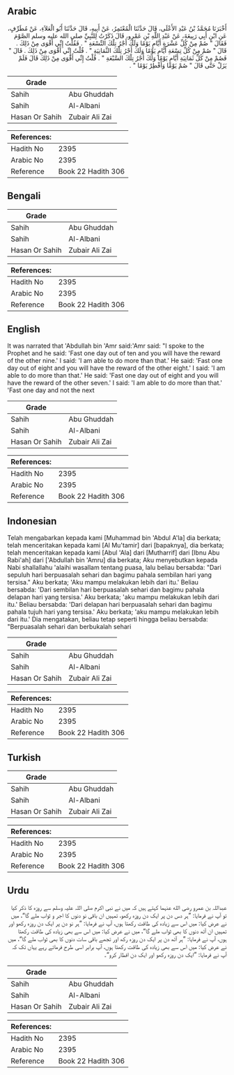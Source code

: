 ## Arabic


<div dir="rtl" lang="ar" style={{fontSize:'larger',backgroundColor:'#f8f9fa',padding:20}}>
أَخْبَرَنَا مُحَمَّدُ بْنُ عَبْدِ الأَعْلَى، قَالَ حَدَّثَنَا الْمُعْتَمِرُ، عَنْ أَبِيهِ، قَالَ حَدَّثَنَا أَبُو الْعَلاَءِ، عَنْ مُطَرِّفٍ، عَنِ ابْنِ أَبِي رَبِيعَةَ، عَنْ عَبْدِ اللَّهِ بْنِ عَمْرٍو، قَالَ ذَكَرْتُ لِلنَّبِيِّ صلى الله عليه وسلم الصَّوْمَ فَقَالَ ‏"‏ صُمْ مِنْ كُلِّ عَشْرَةِ أَيَّامٍ يَوْمًا وَلَكَ أَجْرُ تِلْكَ التِّسْعَةِ ‏"‏ ‏.‏ فَقُلْتُ إِنِّي أَقْوَى مِنْ ذَلِكَ ‏.‏ قَالَ ‏"‏ صُمْ مِنْ كُلِّ تِسْعَةِ أَيَّامٍ يَوْمًا وَلَكَ أَجْرُ تِلْكَ الثَّمَانِيَةِ ‏"‏ ‏.‏ قُلْتُ إِنِّي أَقْوَى مِنْ ذَلِكَ ‏.‏ قَالَ ‏"‏ فَصُمْ مِنْ كُلِّ ثَمَانِيَةِ أَيَّامٍ يَوْمًا وَلَكَ أَجْرُ تِلْكَ السَّبْعَةِ ‏"‏ ‏.‏ قُلْتُ إِنِّي أَقْوَى مِنْ ذَلِكَ قَالَ فَلَمْ يَزَلْ حَتَّى قَالَ ‏"‏ صُمْ يَوْمًا وَأَفْطِرْ يَوْمًا ‏"‏ ‏.‏
</div>
<div style={{backgroundColor:'#f8f9fa',padding:20, marginBottom: 10}}><table> <thead> <tr> <th>Grade</th> <th></th> </tr> </thead> <tbody> <tr><td>Sahih</td><td>Abu Ghuddah</td></tr><tr><td>Sahih</td><td>Al-Albani</td></tr><tr><td>Hasan Or Sahih</td><td>Zubair Ali Zai</td></tr></tbody></table><table> <thead> <tr> <th>References:</th> <th></th> </tr> </thead> <tbody><tr><td>Hadith No</td><td>2395</td></tr><tr><td>Arabic No</td><td>2395</td></tr><tr><td>Reference</td><td>Book 22 Hadith 306</td></tr></tbody></table></div>

## Bengali


<div dir="ltr" lang="bn" style={{fontSize:'larger',backgroundColor:'#f8f9fa',padding:20}}>

</div>
<div style={{backgroundColor:'#f8f9fa',padding:20, marginBottom: 10}}><table> <thead> <tr> <th>Grade</th> <th></th> </tr> </thead> <tbody> <tr><td>Sahih</td><td>Abu Ghuddah</td></tr><tr><td>Sahih</td><td>Al-Albani</td></tr><tr><td>Hasan Or Sahih</td><td>Zubair Ali Zai</td></tr></tbody></table><table> <thead> <tr> <th>References:</th> <th></th> </tr> </thead> <tbody><tr><td>Hadith No</td><td>2395</td></tr><tr><td>Arabic No</td><td>2395</td></tr><tr><td>Reference</td><td>Book 22 Hadith 306</td></tr></tbody></table></div>

## English


<div dir="ltr" lang="en" style={{fontSize:'larger',backgroundColor:'#f8f9fa',padding:20}}>
It was narrated that 'Abdullah bin 'Amr said:'Amr said: "I spoke to the Prophet and he said: 'Fast one day out of ten and you will have the reward of the other nine.' I said: 'I am able to do more than that.' He said: 'Fast one day out of eight and you will have the reward of the other eight.' I said: 'I am able to do more than that.' He said: 'Fast one day out of eight and you will have the reward of the other seven.' I said: 'I am able to do more than that.' 'Fast one day and not the next
</div>
<div style={{backgroundColor:'#f8f9fa',padding:20, marginBottom: 10}}><table> <thead> <tr> <th>Grade</th> <th></th> </tr> </thead> <tbody> <tr><td>Sahih</td><td>Abu Ghuddah</td></tr><tr><td>Sahih</td><td>Al-Albani</td></tr><tr><td>Hasan Or Sahih</td><td>Zubair Ali Zai</td></tr></tbody></table><table> <thead> <tr> <th>References:</th> <th></th> </tr> </thead> <tbody><tr><td>Hadith No</td><td>2395</td></tr><tr><td>Arabic No</td><td>2395</td></tr><tr><td>Reference</td><td>Book 22 Hadith 306</td></tr></tbody></table></div>

## Indonesian


<div dir="ltr" lang="id" style={{fontSize:'larger',backgroundColor:'#f8f9fa',padding:20}}>
Telah mengabarkan kepada kami [Muhammad bin 'Abdul A'la] dia berkata; telah menceritakan kepada kami [Al Mu'tamir] dari [bapaknya], dia berkata; telah menceritakan kepada kami [Abul 'Ala] dari [Mutharrif] dari [Ibnu Abu Rabi'ah] dari ['Abdullah bin 'Amru] dia berkata; Aku menyebutkan kepada Nabi shallallahu 'alaihi wasallam tentang puasa, lalu beliau bersabda: "Dari sepuluh hari berpuasalah sehari dan bagimu pahala sembilan hari yang tersisa." Aku berkata; 'Aku mampu melakukan lebih dari itu.' Beliau bersabda: 'Dari sembilan hari berpuasalah sehari dan bagimu pahala delapan hari yang tersisa.' Aku berkata; 'aku mampu melakukan lebih dari itu.' Beliau bersabda: 'Dari delapan hari berpuasalah sehari dan bagimu pahala tujuh hari yang tersisa.' Aku berkata; 'aku mampu melakukan lebih dari itu.' Dia mengatakan, beliau tetap seperti hingga beliau bersabda: "Berpuasalah sehari dan berbukalah sehari
</div>
<div style={{backgroundColor:'#f8f9fa',padding:20, marginBottom: 10}}><table> <thead> <tr> <th>Grade</th> <th></th> </tr> </thead> <tbody> <tr><td>Sahih</td><td>Abu Ghuddah</td></tr><tr><td>Sahih</td><td>Al-Albani</td></tr><tr><td>Hasan Or Sahih</td><td>Zubair Ali Zai</td></tr></tbody></table><table> <thead> <tr> <th>References:</th> <th></th> </tr> </thead> <tbody><tr><td>Hadith No</td><td>2395</td></tr><tr><td>Arabic No</td><td>2395</td></tr><tr><td>Reference</td><td>Book 22 Hadith 306</td></tr></tbody></table></div>

## Turkish


<div dir="ltr" lang="tr" style={{fontSize:'larger',backgroundColor:'#f8f9fa',padding:20}}>

</div>
<div style={{backgroundColor:'#f8f9fa',padding:20, marginBottom: 10}}><table> <thead> <tr> <th>Grade</th> <th></th> </tr> </thead> <tbody> <tr><td>Sahih</td><td>Abu Ghuddah</td></tr><tr><td>Sahih</td><td>Al-Albani</td></tr><tr><td>Hasan Or Sahih</td><td>Zubair Ali Zai</td></tr></tbody></table><table> <thead> <tr> <th>References:</th> <th></th> </tr> </thead> <tbody><tr><td>Hadith No</td><td>2395</td></tr><tr><td>Arabic No</td><td>2395</td></tr><tr><td>Reference</td><td>Book 22 Hadith 306</td></tr></tbody></table></div>

## Urdu


<div dir="rtl" lang="ur" style={{fontSize:'larger',backgroundColor:'#f8f9fa',padding:20}}>
عبداللہ بن عمرو رضی الله عنہما کہتے ہیں کہ میں نے نبی اکرم صلی اللہ علیہ وسلم سے روزہ کا ذکر کیا تو آپ نے فرمایا: ”ہر دس دن پر ایک دن روزہ رکھو، تمہیں ان باقی نو دنوں کا اجر و ثواب ملے گا“، میں نے عرض کیا: میں اس سے زیادہ کی طاقت رکھتا ہوں، آپ نے فرمایا: ”ہر نو دن پر ایک دن روزہ رکھو اور تمہیں ان آٹھ دنوں کا بھی ثواب ملے گا“، میں نے عرض کیا: میں اس سے بھی زیادہ کی طاقت رکھتا ہوں، آپ نے فرمایا: ”ہر آٹھ دن پر ایک دن روزہ رکھ اور تجھے باقی سات دنوں کا بھی ثواب ملے گا“، میں نے عرض کیا: میں اس سے بھی زیادہ کی طاقت رکھتا ہوں، آپ برابر اسی طرح فرماتے رہے یہاں تک کہ آپ نے فرمایا: ”ایک دن روزہ رکھو اور ایک دن افطار کرو“۔
</div>
<div style={{backgroundColor:'#f8f9fa',padding:20, marginBottom: 10}}><table> <thead> <tr> <th>Grade</th> <th></th> </tr> </thead> <tbody> <tr><td>Sahih</td><td>Abu Ghuddah</td></tr><tr><td>Sahih</td><td>Al-Albani</td></tr><tr><td>Hasan Or Sahih</td><td>Zubair Ali Zai</td></tr></tbody></table><table> <thead> <tr> <th>References:</th> <th></th> </tr> </thead> <tbody><tr><td>Hadith No</td><td>2395</td></tr><tr><td>Arabic No</td><td>2395</td></tr><tr><td>Reference</td><td>Book 22 Hadith 306</td></tr></tbody></table></div>
